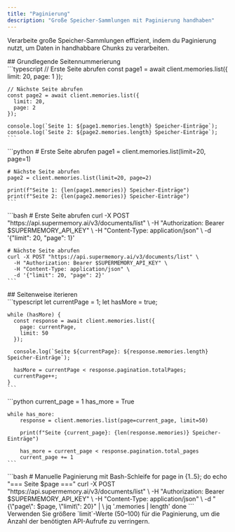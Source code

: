 ```yaml
---
title: "Paginierung"
description: "Große Speicher-Sammlungen mit Paginierung handhaben"
---
```


Verarbeite große Speicher-Sammlungen effizient, indem du Paginierung nutzt, um Daten in handhabbare Chunks zu verarbeiten.

<div id="basic-pagination">
  ## Grundlegende Seitennummerierung
</div>

<Tabs>
  <Tab title="TypeScript">
    ```typescript
    // Erste Seite abrufen
    const page1 = await client.memories.list({
      limit: 20,
      page: 1
    });

    // Nächste Seite abrufen
    const page2 = await client.memories.list({
      limit: 20,
      page: 2
    });

    console.log(`Seite 1: ${page1.memories.length} Speicher-Einträge`);
    console.log(`Seite 2: ${page2.memories.length} Speicher-Einträge`);
    ```
  </Tab>
  <Tab title="Python">
    ```python
    # Erste Seite abrufen
    page1 = client.memories.list(limit=20, page=1)

    # Nächste Seite abrufen
    page2 = client.memories.list(limit=20, page=2)

    print(f"Seite 1: {len(page1.memories)} Speicher-Einträge")
    print(f"Seite 2: {len(page2.memories)} Speicher-Einträge")
    ```
  </Tab>
  <Tab title="cURL">
    ```bash
    # Erste Seite abrufen
    curl -X POST "https://api.supermemory.ai/v3/documents/list" \
      -H "Authorization: Bearer $SUPERMEMORY_API_KEY" \
      -H "Content-Type: application/json" \
      -d '{"limit": 20, "page": 1}'

    # Nächste Seite abrufen
    curl -X POST "https://api.supermemory.ai/v3/documents/list" \
      -H "Authorization: Bearer $SUPERMEMORY_API_KEY" \
      -H "Content-Type: application/json" \
      -d '{"limit": 20, "page": 2}'
    ```
  </Tab>
</Tabs>

<div id="loop-through-pages">
  ## Seitenweise iterieren
</div>

<Tabs>
  <Tab title="TypeScript">
    ```typescript
    let currentPage = 1;
    let hasMore = true;

    while (hasMore) {
      const response = await client.memories.list({
        page: currentPage,
        limit: 50
      });

      console.log(`Seite ${currentPage}: ${response.memories.length} Speicher-Einträge`);

      hasMore = currentPage < response.pagination.totalPages;
      currentPage++;
    }
    ```
  </Tab>
  <Tab title="Python">
    ```python
    current_page = 1
    has_more = True

    while has_more:
        response = client.memories.list(page=current_page, limit=50)

        print(f"Seite {current_page}: {len(response.memories)} Speicher-Einträge")

        has_more = current_page < response.pagination.total_pages
        current_page += 1
    ```
  </Tab>
  <Tab title="cURL">
    ```bash
    # Manuelle Paginierung mit Bash-Schleife
    for page in {1..5}; do
      echo "=== Seite $page ==="
      curl -X POST "https://api.supermemory.ai/v3/documents/list" \
        -H "Authorization: Bearer $SUPERMEMORY_API_KEY" \
        -H "Content-Type: application/json" \
        -d "{\"page\": $page, \"limit\": 20}" | \
        jq '.memories | length'
    done
    ```
  </Tab>
</Tabs>

<Info>
  Verwenden Sie größere `limit`-Werte (50–100) für die Paginierung, um die Anzahl der benötigten API-Aufrufe zu verringern.
</Info>